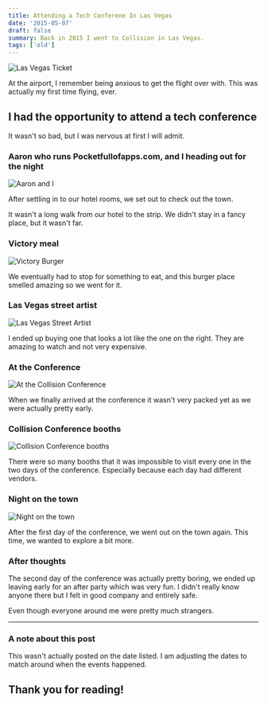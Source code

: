 ```yaml
---
title: Attending a Tech Conferene In Las Vegas
date: '2015-05-07'
draft: false
summary: Back in 2015 I went to Collision in Las Vegas.
tags: ['old']
---
```


![Las Vegas Ticket](https://imgur.com/mhlJVfg.jpg)

At the airport, I remember being anxious to get the flight over with. This was actually my first time flying, ever.

## I had the opportunity to attend a tech conference

It wasn't so bad, but I was nervous at first I will admit.


### Aaron who runs Pocketfullofapps.com, and I heading out for the night

![Aaron and I](https://imgur.com/1wmaieX.jpg)

After settling in to our hotel rooms, we set out to check out the town.

It wasn't a long walk from our hotel to the strip. We didn't stay in a fancy place, but it wasn't far.

### Victory meal

![Victory Burger](https://imgur.com/i4LcrZI.jpg)

We eventually had to stop for something to eat, and this burger place smelled amazing so we went for it.

### Las Vegas street artist

![Las Vegas Street Artist](https://imgur.com/Dq8GB3o.jpg)

I ended up buying one that looks a lot like the one on the right. They are amazing to watch and not very expensive.

### At the Conference

![At the Collision Conference](https://imgur.com/GXExCHo.jpg)

When we finally arrived at the conference it wasn't very packed yet as we were actually pretty early.

### Collision Conference booths

![Collision Conference booths](https://imgur.com/P3IKdFo.jpg)

There were so many booths that it was impossible to visit every one in the two days of the conference. Especially because each day had different vendors.

### Night on the town

![Night on the town](https://imgur.com/Bieg1oI.jpg)

After the first day of the conference, we went out on the town again. This time, we wanted to explore a bit more.

### After thoughts

The second day of the conference was actually pretty boring, we ended up leaving early for an after party which was very fun. I didn't really know anyone there but I felt in good company and entirely safe.

Even though everyone around me were pretty much strangers.

*****

### A note about this post

This wasn't actually posted on the date listed. I am adjusting the dates to match around when the events happened.

## Thank you for reading!
